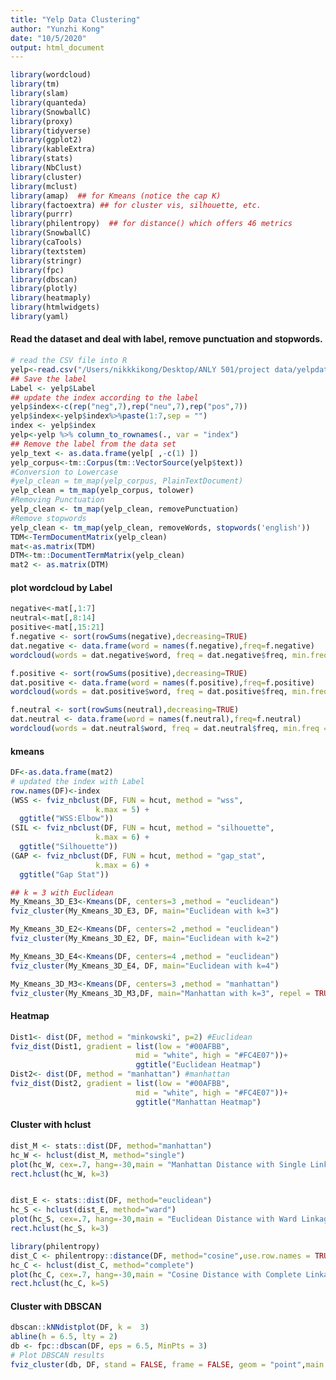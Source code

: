 ```yaml
---
title: "Yelp Data Clustering"
author: "Yunzhi Kong"
date: "10/5/2020"
output: html_document
---
```


```r
library(wordcloud)
library(tm)
library(slam)
library(quanteda)
library(SnowballC)
library(proxy)
library(tidyverse)
library(ggplot2)
library(kableExtra)
library(stats)  
library(NbClust)
library(cluster)
library(mclust)
library(amap)  ## for Kmeans (notice the cap K)
library(factoextra) ## for cluster vis, silhouette, etc.
library(purrr)
library(philentropy)  ## for distance() which offers 46 metrics
library(SnowballC)
library(caTools)
library(textstem)
library(stringr)
library(fpc)
library(dbscan)
library(plotly)
library(heatmaply)
library(htmlwidgets)
library(yaml)
```

#### Read the dataset and deal with label, remove punctuation and stopwords.

```r
# read the CSV file into R
yelp<-read.csv("/Users/nikkkikong/Desktop/ANLY 501/project data/yelpdataforclustering.csv",header = TRUE)
## Save the label
Label <- yelp$Label
## update the index according to the label
yelp$index<-c(rep("neg",7),rep("neu",7),rep("pos",7))
yelp$index<-yelp$index%>%paste(1:7,sep = "")
index <- yelp$index
yelp<-yelp %>% column_to_rownames(., var = "index")
## Remove the label from the data set
yelp_text <- as.data.frame(yelp[ ,-c(1) ])
yelp_corpus<-tm::Corpus(tm::VectorSource(yelp$text))
#Conversion to Lowercase
#yelp_clean = tm_map(yelp_corpus, PlainTextDocument)
yelp_clean = tm_map(yelp_corpus, tolower)
#Removing Punctuation
yelp_clean <- tm_map(yelp_clean, removePunctuation)
#Remove stopwords
yelp_clean <- tm_map(yelp_clean, removeWords, stopwords('english'))
TDM<-TermDocumentMatrix(yelp_clean)
mat<-as.matrix(TDM)
DTM<-tm::DocumentTermMatrix(yelp_clean)
mat2 <- as.matrix(DTM)
```

#### plot wordcloud by Label 

```r
negative<-mat[,1:7]
neutral<-mat[,8:14]
positive<-mat[,15:21]
f.negative <- sort(rowSums(negative),decreasing=TRUE)
dat.negative <- data.frame(word = names(f.negative),freq=f.negative)
wordcloud(words = dat.negative$word, freq = dat.negative$freq, min.freq = 2, max.words=100, random.order=FALSE, rot.per=0.30, colors=brewer.pal(8, "Dark2"))

f.positive <- sort(rowSums(positive),decreasing=TRUE)
dat.positive <- data.frame(word = names(f.positive),freq=f.positive)
wordcloud(words = dat.positive$word, freq = dat.positive$freq, min.freq = 2, max.words=100, random.order=FALSE, rot.per=0.30, colors=brewer.pal(8, "Dark2"))

f.neutral <- sort(rowSums(neutral),decreasing=TRUE)
dat.neutral <- data.frame(word = names(f.neutral),freq=f.neutral)
wordcloud(words = dat.neutral$word, freq = dat.neutral$freq, min.freq = 2, max.words=100, random.order=FALSE, rot.per=0.30, colors=brewer.pal(8, "Dark2"))
```

#### kmeans

```r
DF<-as.data.frame(mat2)
# updated the index with Label
row.names(DF)<-index
(WSS <- fviz_nbclust(DF, FUN = hcut, method = "wss", 
                   k.max = 5) +
  ggtitle("WSS:Elbow"))
(SIL <- fviz_nbclust(DF, FUN = hcut, method = "silhouette", 
                   k.max = 6) +
  ggtitle("Silhouette"))
(GAP <- fviz_nbclust(DF, FUN = hcut, method = "gap_stat", 
                   k.max = 6) +
  ggtitle("Gap Stat"))

## k = 3 with Euclidean
My_Kmeans_3D_E3<-Kmeans(DF, centers=3 ,method = "euclidean")
fviz_cluster(My_Kmeans_3D_E3, DF, main="Euclidean with k=3")

My_Kmeans_3D_E2<-Kmeans(DF, centers=2 ,method = "euclidean")
fviz_cluster(My_Kmeans_3D_E2, DF, main="Euclidean with k=2")

My_Kmeans_3D_E4<-Kmeans(DF, centers=4 ,method = "euclidean")
fviz_cluster(My_Kmeans_3D_E4, DF, main="Euclidean with k=4")

My_Kmeans_3D_M3<-Kmeans(DF, centers=3 ,method = "manhattan")
fviz_cluster(My_Kmeans_3D_M3,DF, main="Manhattan with k=3", repel = TRUE)
```

#### Heatmap

```r
Dist1<- dist(DF, method = "minkowski", p=2) #Euclidean
fviz_dist(Dist1, gradient = list(low = "#00AFBB", 
                            mid = "white", high = "#FC4E07"))+
                            ggtitle("Euclidean Heatmap")
Dist2<- dist(DF, method = "manhattan") #manhattan
fviz_dist(Dist2, gradient = list(low = "#00AFBB", 
                            mid = "white", high = "#FC4E07"))+
                            ggtitle("Manhattan Heatmap")

```

#### Cluster with hclust

```r
dist_M <- stats::dist(DF, method="manhattan")
hc_W <- hclust(dist_M, method="single")
plot(hc_W, cex=.7, hang=-30,main = "Manhattan Distance with Single Linkage")
rect.hclust(hc_W, k=3)


dist_E <- stats::dist(DF, method="euclidean")
hc_S <- hclust(dist_E, method="ward")
plot(hc_S, cex=.7, hang=-30,main = "Euclidean Distance with Ward Linkage")
rect.hclust(hc_S, k=3)

library(philentropy)
dist_C <- philentropy::distance(DF, method="cosine",use.row.names = TRUE,as.dist.obj = TRUE)
hc_C <- hclust(dist_C, method="complete")
plot(hc_C, cex=.7, hang=-30,main = "Cosine Distance with Complete Linkage")
rect.hclust(hc_C, k=5)

```

#### Cluster with DBSCAN

```r
dbscan::kNNdistplot(DF, k =  3)
abline(h = 6.5, lty = 2)
db <- fpc::dbscan(DF, eps = 6.5, MinPts = 3)
# Plot DBSCAN results
fviz_cluster(db, DF, stand = FALSE, frame = FALSE, geom = "point",main = "k=3")
```










